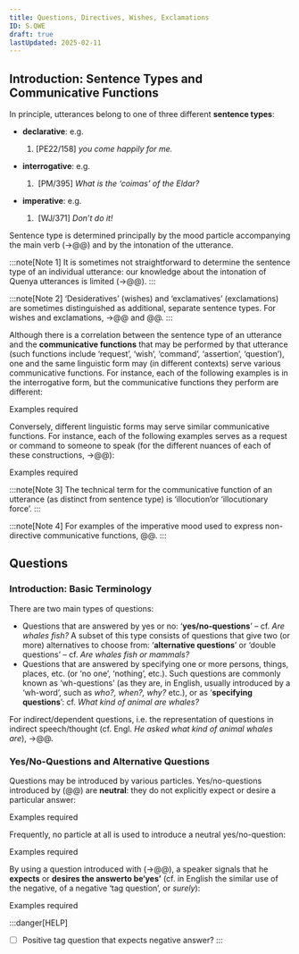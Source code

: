 ```yaml
---
title: Questions, Directives, Wishes, Exclamations
ID: S.QWE
draft: true
lastUpdated: 2025-02-11
---
```


## Introduction: Sentence Types and Communicative Functions

In principle, utterances belong to one of three different **sentence types**:

- **declarative**: e.g.

	1. <Tengwar tengwar="  " latin="tulil márië nin"/> \[PE22/158\] *you come happily for me.*

+ **interrogative**: e.g.

	1. <Tengwar tengwar="    " latin="mana i coimas Eldaron?"/> \[PM/395\] *What is the ‘coimas’ of the Eldar?*

+ **imperative**: e.g.

	1. <Tengwar tengwar=" " latin="áva carë"/> \[WJ/371\] *Don’t do it!*

Sentence type is determined principally by the mood particle accompanying the main verb (&rarr;@@) and by the intonation of the utterance.

:::note[Note 1]
It is sometimes not straightforward to determine the sentence type of an individual utterance: our knowledge about the intonation of Quenya utterances is limited (&rarr;@@).
:::

:::note[Note 2]
‘Desideratives’ (wishes) and ‘exclamatives’ (exclamations) are sometimes distinguished as additional, separate sentence types. For wishes and exclamations, &rarr;@@ and @@.
:::

Although there is a correlation between the sentence type of an utterance and the **communicative functions** that may be performed by that utterance (such functions include ‘request’, ‘wish’, ‘command’, ‘assertion’, ‘question’), one and the same linguistic form may (in different contexts) serve various communicative functions. For instance, each of the following examples is in the interrogative form, but the communicative functions they perform are different:

<Warning type="req">Examples required</Warning>

Conversely, different linguistic forms may serve similar communicative functions. For instance, each of the following examples serves as a request or command to someone to speak (for the different nuances of each of these constructions, &rarr;@@):

<Warning type="req">Examples required</Warning>

:::note[Note 3]
The technical term for the communicative function of an utterance (as distinct from sentence type) is ‘illocution’or ‘illocutionary force’.
:::

:::note[Note 4]
For examples of the imperative mood used to express non-directive communicative functions, @@.
:::

## Questions

### Introduction: Basic Terminology

There are two main types of questions:

+ Questions that are answered by yes or no: ‘**yes/no-questions**’ &ndash; cf. *Are whales fish?* A subset of this type consists of questions that give two (or more) alternatives to choose from: ‘**alternative questions**’ or ‘double questions’ &ndash; cf. *Are whales fish or mammals?*
+ Questions that are answered by specifying one or more persons, things, places, etc. (or ‘no one’, ‘nothing’, etc.). Such questions are commonly known as ‘wh-questions’ (as they are, in English, usually introduced by a ‘wh-word’, such as *who?, when?, why?* etc.), or as ‘**specifying questions**’: cf. *What kind of animal are whales?*

For indirect/dependent questions, i.e. the representation of questions in indirect speech/thought (cf. Engl. *He asked what kind of animal whales are*), &rarr;@@.

### Yes/No-Questions and Alternative Questions

Questions may be introduced by various particles. Yes/no-questions introduced by <Tengwar tengwar="" latin="ma"/> (@@) are **neutral**: they do not explicitly expect or desire a particular answer:

<Warning type="req">Examples required</Warning>

Frequently, no particle at all is used to introduce a neutral yes/no-question:

<Warning type="req">Examples required</Warning>

By using a question introduced with <Tengwar tengwar="" latin="naite"/> (&rarr;@@), a speaker signals that he **expects** or **desires the answerto be‘yes’** (cf. in English the similar use of the negative, of a negative ‘tag question’, or *surely*):

<Warning type="req">Examples required</Warning>

:::danger[HELP]
+ [ ] Positive tag question that expects negative answer?
:::
